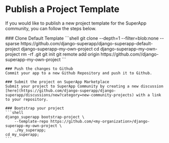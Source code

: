 
# Publish a Project Template

If you would like to publish a new project template for the SuperApp community, you can follow the steps below.

<Steps>
    ### Clone Default Template
    ```shell
    git clone --depth=1 --filter=blob:none --sparse https://github.com/django-superapp/django-superapp-default-project django-superapp-my-own-project
    cd django-superapp-my-own-project
    rm -rf .git
    git init
    git remote add origin https://github.com/<my-organization>/django-superapp-my-own-project
    ```

    ### Push the changes to Github
    Commit your app to a new Github Repository and push it to Github.

    ### Submit the project on SuperApp Marketplace
    Submit your project to SuperApp Community by creating a new discussion [here](https://github.com/django-superapp/django-superapp/discussions/new?category=new-community-projects) with a link to your repository.

    ### Bootstrap your project
    ```shell
    django_superapp bootstrap-project \
        --template-repo https://github.com/<my-organization>/django-superapp-my-own-project \
        ./my_superapp;
    cd my_superapp;
    ```
</Steps>

